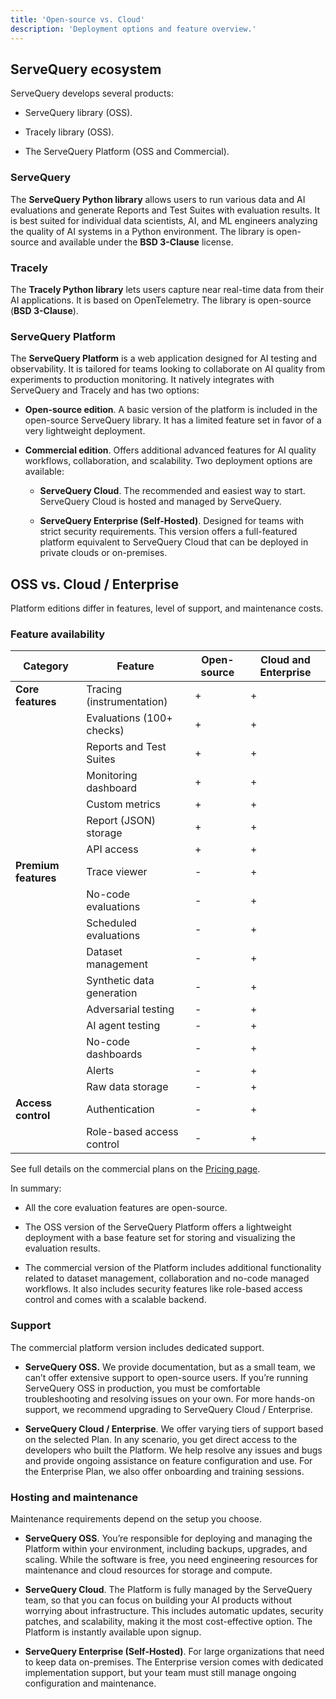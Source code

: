 ```yaml
---
title: 'Open-source vs. Cloud'
description: 'Deployment options and feature overview.'
---
```


## ServeQuery ecosystem 

ServeQuery develops several products:

* ServeQuery library (OSS).

* Tracely library (OSS).

* The ServeQuery Platform (OSS and Commercial).

### **ServeQuery**

The **ServeQuery Python library** allows users to run various data and AI evaluations and generate Reports and Test Suites with evaluation results. It is best suited for individual data scientists, AI, and ML engineers analyzing the quality of AI systems in a Python environment. The library is open-source and available under the **BSD 3-Clause** license.

### **Tracely**

The **Tracely Python library** lets users capture near real-time data from their AI applications. It is based on OpenTelemetry. The library is open-source (**BSD 3-Clause**).

### ServeQuery Platform

The **ServeQuery Platform** is a web application designed for AI testing and observability. It is tailored for teams looking to collaborate on AI quality from experiments to production monitoring. It natively integrates with ServeQuery and Tracely and has two options:

* **Open-source edition**. A basic version of the platform is included in the open-source ServeQuery library. It has a limited feature set in favor of a very lightweight deployment.

* **Commercial edition**. Offers additional advanced features for AI quality workflows, collaboration, and scalability. Two deployment options are available:

  * **ServeQuery Cloud**. The recommended and easiest way to start. ServeQuery Cloud is hosted and managed by ServeQuery.

  * **ServeQuery Enterprise (Self-Hosted)**. Designed for teams with strict security requirements. This version offers a full-featured platform equivalent to ServeQuery Cloud that can be deployed in private clouds or on-premises.

## OSS vs. Cloud / Enterprise

Platform editions differ in features, level of support, and maintenance costs.

### Feature availability

| Category             | Feature                   | Open-source | Cloud and Enterprise |
| -------------------- | ------------------------- | ----------- | -------------------- |
| **Core features**    | Tracing (instrumentation) | +           | +                    |
|                      | Evaluations (100+ checks) | +           | +                    |
|                      | Reports and Test Suites   | +           | +                    |
|                      | Monitoring dashboard      | +           | +                    |
|                      | Custom metrics            | +           | +                    |
|                      | Report (JSON) storage     | +           | +                    |
|                      | API access                | +           | +                    |
| **Premium features** | Trace viewer              | -           | +                    |
|                      | No-code evaluations       | -           | +                    |
|                      | Scheduled evaluations     | -           | +                    |
|                      | Dataset management        | -           | +                    |
|                      | Synthetic data generation | -           | +                    |
|                      | Adversarial testing | -           | +                    |
|                      | AI agent testing | -           | +                    |
|                      | No-code dashboards        | -           | +                    |
|                      | Alerts                    | -           | +                    |
|                      | Raw data storage          | -           | +                    |
| **Access control**   | Authentication            | -           | +                    |
|                      | Role-based access control | -           | +                    |

See full details on the commercial plans on the [Pricing page](https://www.servequery.com/pricing).

In summary:

* All the core evaluation features are open-source.

* The OSS version of the ServeQuery Platform offers a lightweight deployment with a base feature set for storing and visualizing the evaluation results.

* The commercial version of the Platform includes additional functionality related to dataset management, collaboration and no-code managed workflows. It also includes security features like role-based access control and comes with a scalable backend.

### Support

The commercial platform version includes dedicated support.

* **ServeQuery OSS.** We provide documentation, but as a small team, we can’t offer extensive support to open-source users. If you’re running ServeQuery OSS in production, you must be comfortable troubleshooting and resolving issues on your own. For more hands-on support, we recommend upgrading to ServeQuery Cloud / Enterprise.

* **ServeQuery Cloud / Enterprise**. We offer varying tiers of support based on the selected Plan. In any scenario, you get direct access to the developers who built the Platform. We help resolve any issues and bugs and provide ongoing assistance on feature configuration and use. For the Enterprise Plan, we also offer onboarding and training sessions.

### Hosting and maintenance

Maintenance requirements depend on the setup you choose.

* **ServeQuery OSS**. You’re responsible for deploying and managing the Platform within your environment, including backups, upgrades, and scaling. While the software is free, you need engineering resources for maintenance and cloud resources for storage and compute.

* **ServeQuery Cloud**. The Platform is fully managed by the ServeQuery team, so that you can focus on building your AI products without worrying about infrastructure. This includes automatic updates, security patches, and scalability, making it the most cost-effective option. The Platform is instantly available upon signup. 

* **ServeQuery Enterprise (Self-Hosted)**. For large organizations that need to keep data on-premises. The Enterprise version comes with dedicated implementation support, but your team must still manage ongoing configuration and maintenance.